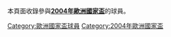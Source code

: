 本頁面收錄參與'''[[2004年歐洲國家盃|2004年歐洲國家盃]]'''的球員。

[[Category:歐洲國家盃球員|Category:歐洲國家盃球員]]
[[Category:2004年歐洲國家盃|Category:2004年歐洲國家盃]]